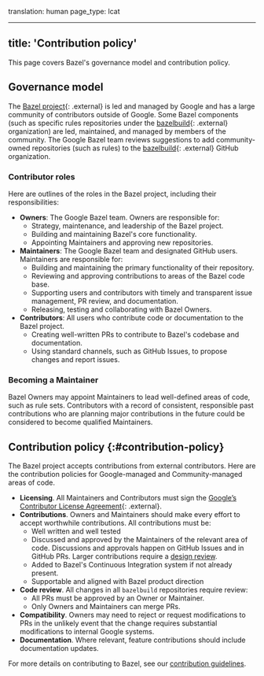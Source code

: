 translation: human
page_type: lcat

---
title: 'Contribution policy'
---

This page covers Bazel's governance model and contribution policy.

## Governance model

The [Bazel project](https://github.com/bazelbuild){: .external} is led and managed by Google
and has a large community of contributors outside of Google. Some Bazel
components (such as specific rules repositories under the
[bazelbuild](https://github.com/bazelbuild){: .external} organization) are led,
maintained, and managed by members of the community. The Google Bazel team
reviews suggestions to add community-owned repositories (such as rules) to the
[bazelbuild](https://github.com/bazelbuild){: .external} GitHub organization.

### Contributor roles

Here are outlines of the roles in the Bazel project, including their
responsibilities:

*   **Owners**: The Google Bazel team. Owners are responsible for:
    *   Strategy, maintenance, and leadership of the Bazel project.
    *   Building and maintaining Bazel's core functionality.
    *   Appointing Maintainers and approving new repositories.
*   **Maintainers**: The Google Bazel team and designated GitHub users.
    Maintainers are responsible for:
    *   Building and maintaining the primary functionality of their repository.
    *   Reviewing and approving contributions to areas of the Bazel code base.
    *   Supporting users and contributors with timely and transparent issue
        management, PR review, and documentation.
    *   Releasing, testing and collaborating with Bazel Owners.
*   **Contributors**: All users who contribute code or documentation to the
    Bazel project.
    *   Creating well-written PRs to contribute to Bazel's codebase and
        documentation.
    *   Using standard channels, such as GitHub Issues, to propose changes and
        report issues.

### Becoming a Maintainer

Bazel Owners may appoint Maintainers to lead well-defined areas of code, such as
rule sets. Contributors with a record of consistent, responsible past
contributions who are planning major contributions in the future could be
considered to become qualified Maintainers.

## Contribution policy {:#contribution-policy}

The Bazel project accepts contributions from external contributors. Here are the
contribution policies for Google-managed and Community-managed areas of code.

*   **Licensing**. All Maintainers and Contributors must sign the
    [Google’s Contributor License Agreement](https://cla.developers.google.com/clas){: .external}.
*   **Contributions**. Owners and Maintainers should make every effort to accept
    worthwhile contributions. All contributions must be:
    *   Well written and well tested
    *   Discussed and approved by the Maintainers of the relevant area of code.
        Discussions and approvals happen on GitHub Issues and in GitHub PRs.
        Larger contributions require a
        [design review](/contribute/design-documents).
    *   Added to Bazel's Continuous Integration system if not already present.
    *   Supportable and aligned with Bazel product direction
*   **Code review**. All changes in all `bazelbuild` repositories require
    review:
    *   All PRs must be approved by an Owner or Maintainer.
    *   Only Owners and Maintainers can merge PRs.
*   **Compatibility**. Owners may need to reject or request modifications to PRs
    in the unlikely event that the change requires substantial modifications to
    internal Google systems.
*   **Documentation**. Where relevant, feature contributions should include
    documentation updates.

For more details on contributing to Bazel, see our
[contribution guidelines](/contribute/).
